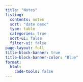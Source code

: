 ```yaml
---
title: "Notes"
listing:
  contents: notes
  sort: "date desc"
  type: table
  categories: true
  sort-ui: false
  filter-ui: false
page-layout: full
title-block-banner: true
title-block-banner-color: "Blue"
format:
  html:
    code-tools: false
---
```

